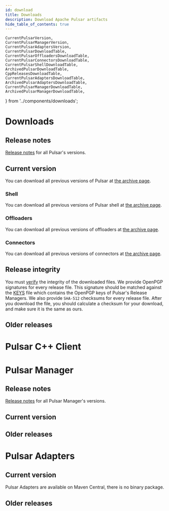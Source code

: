 ```yaml
---
id: download
title: Downloads
description: Download Apache Pulsar artifacts
hide_table_of_contents: true
---
```


    CurrentPulsarVersion,
    CurrentPulsarManagerVersion,
    CurrentPulsarAdaptersVersion,
    CurrentPulsarDownloadTable,
    CurrentPulsarOffloadersDownloadTable,
    CurrentPulsarConnectorsDownloadTable,
    CurrentPulsarShellDownloadTable,
    ArchivedPulsarDownloadTable,
    CppReleasesDownloadTable,
    CurrentPulsarAdaptersDownloadTable,
    ArchivedPulsarAdaptersDownloadTable,
    CurrentPulsarManagerDownloadTable,
    ArchivedPulsarManagerDownloadTable,
} from '../components/downloads';

<Page>

# Downloads

## Release notes

[Release notes](pathname:///release-notes) for all Pulsar's versions.

## Current version <CurrentPulsarVersion/>

You can download all previous versions of Pulsar at [the archive page](https://archive.apache.org/dist/pulsar/).

<CurrentPulsarDownloadTable/>


### Shell

You can download all previous versions of Pulsar shell at [the archive page](https://archive.apache.org/dist/pulsar/).

<CurrentPulsarShellDownloadTable/>

### Offloaders

You can download all previous versions of offloaders at [the archive page](https://archive.apache.org/dist/pulsar/).

<CurrentPulsarOffloadersDownloadTable/>

### Connectors

You can download all previous versions of connectors at [the archive page](https://archive.apache.org/dist/pulsar/).

<CurrentPulsarConnectorsDownloadTable/>

## Release integrity

You must [verify](https://www.apache.org/info/verification.html) the integrity of the downloaded files. We provide OpenPGP signatures for every release file. This signature should be matched against the [KEYS](https://downloads.apache.org/pulsar/KEYS) file which contains the OpenPGP keys of Pulsar's Release Managers. We also provide `SHA-512` checksums for every release file. After you download the file, you should calculate a checksum for your download, and make sure it is the same as ours.

## Older releases

<ArchivedPulsarDownloadTable/>

# Pulsar C++ Client

<CppReleasesDownloadTable/>

# Pulsar Manager

## Release notes

[Release notes](pathname:///pulsar-manager-release-notes) for all Pulsar Manager's versions.

## Current version <CurrentPulsarManagerVersion/>

<CurrentPulsarManagerDownloadTable/>

## Older releases

<ArchivedPulsarManagerDownloadTable/>

# Pulsar Adapters

## Current version <CurrentPulsarAdaptersVersion/>

Pulsar Adapters are available on Maven Central, there is no binary package.

<CurrentPulsarAdaptersDownloadTable/>

## Older releases

<ArchivedPulsarAdaptersDownloadTable/>

</Page>
